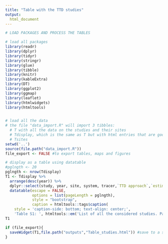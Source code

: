 ```yaml
---
title: "Table with the TTD studies"
output: 
  html_document
---
```


```r

# LOAD PACKAGES AND PROCESS THE TABLES

# load all packages 
library(readr)
library(dplyr)
library(tidyr)
library(stringr)
library(glue)
library(tibble)
library(knitr)
library(kableExtra)
library(DT)
library(ggplot2)
library(ggmap)
library(leaflet)
library(htmlwidgets)
library(htmltools)


# load all the data 
# the file "data_import.R" will import 3 tibbles:
  # T with all the data on the studies and their sites
  # Tdisplay, which is the same as T but with html entries that are good for html display
  # Tsites
setwd('..')
source(file.path("data_import.R"))
file_export <- FALSE #to export tables, maps and figures
```




```r
# display as a table using datatable
#pglngth <- 20
pglngth <- nrow(Tdisplay)
T1 <- Tdisplay %>% 
  arrange(desc(year)) %>% 
  dplyr::select(study, year, site, system, tracer,`TTD approach`,`estimated age metric`) %>% #select just some variables for display
  datatable(escape = FALSE, 
            options = list(pageLength = pglngth),
            style = "bootstrap",
            caption = htmltools::tags$caption(
    style = 'caption-side: bottom; text-align: center;',
    'Table S1: ', htmltools::em('List of all the considered studies. Papers with multiple applications are listed multiple times.')))
T1

if (file_export){
  saveWidget(T1,file.path("outputs","Table_studies.html")) #save to a separate html file
}

```
